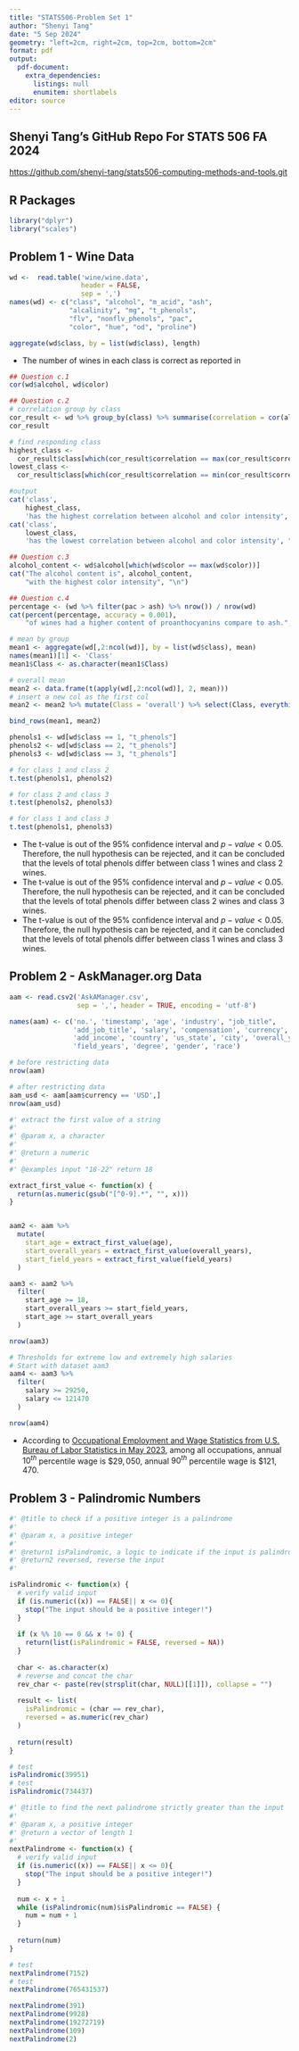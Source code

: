 ```yaml
---
title: "STATS506-Problem Set 1"
author: "Shenyi Tang"
date: "5 Sep 2024"
geometry: "left=2cm, right=2cm, top=2cm, bottom=2cm"
format: pdf
output:
  pdf-document:
    extra_dependencies:
      listings: null
      enumitem: shortlabels
editor: source
---
```


## Shenyi Tang's GitHub Repo For STATS 506 FA 2024

[https://github.com/shenyi-tang/stats506-computing-methods-and-tools.git](https://github.com/shenyi-tang/stats506-computing-methods-and-tools.git)

## R Packages
```r
library("dplyr")
library("scales")
```

## Problem 1 - Wine Data
\begin{itemize}
\item[a.]Import the data into a data.frame in R. Use the information in the \verb|wine.names| file to give appropriate column names.
\end{itemize}
```r
wd <-  read.table('wine/wine.data',
                  header = FALSE,
                  sep = ',')
names(wd) <- c("class", "alcohol", "m_acid", "ash",
               "alcalinity", "mg", "t_phenols",
               "flv", "nonflv_phenols", "pac",
               "color", "hue", "od", "proline")
```

\begin{itemize}
\item[b.]The data contains information on three different classes of wine. Check and report that the number of wines with in each class is correct as reported in \verb|wine.names|
\end{itemize}
```r
aggregate(wd$class, by = list(wd$class), length)
```
- The number of wines in each class is correct as reported in \verb|wine.names|

\begin{itemize}
\item[c.]Use the data to answer the following questions: \\
  \begin{enumerate}
    \item What is the correlation between alcohol content and color intensity?
    \item Which class has the highest correlation? Which has the lowest?
    \item What is the alcohol content of the wine with the highest color intensity?
    \item What percentage of wines had a higher content of proanthocyanins compare to ash?
  \end{enumerate}
\end{itemize}
```r
## Question c.1
cor(wd$alcohol, wd$color)

## Question c.2
# correlation group by class
cor_result <- wd %>% group_by(class) %>% summarise(correlation = cor(alcohol, color))
cor_result

# find responding class
highest_class <- 
  cor_result$class[which(cor_result$correlation == max(cor_result$correlation))]
lowest_class <- 
  cor_result$class[which(cor_result$correlation == min(cor_result$correlation))]

#output
cat('class', 
    highest_class, 
    'has the highest correlation between alcohol and color intensity', "\n")
cat('class', 
    lowest_class, 
    'has the lowest correlation between alcohol and color intensity', "\n")

## Question c.3
alcohol_content <- wd$alcohol[which(wd$color == max(wd$color))]
cat("The alcohol content is", alcohol_content,
    "with the highest color intensity", "\n")

## Question c.4
percentage <- (wd %>% filter(pac > ash) %>% nrow()) / nrow(wd)
cat(percent(percentage, accuracy = 0.001),
    "of wines had a higher content of proanthocyanins compare to ash.", "\n")

```

\begin{itemize}
\item[d.]Create a table identifying the average value of each variable, providing one row for the overall average, and one row per class with class averages
\end{itemize}
```r
# mean by group
mean1 <- aggregate(wd[,2:ncol(wd)], by = list(wd$class), mean)
names(mean1)[1] <- 'Class'
mean1$Class <- as.character(mean1$Class)

# overall mean
mean2 <- data.frame(t(apply(wd[,2:ncol(wd)], 2, mean)))
# insert a new col as the first col
mean2 <- mean2 %>% mutate(Class = 'overall') %>% select(Class, everything())

bind_rows(mean1, mean2)
```

\begin{itemize}
\item[e.]Carry out a series of t-tests to examine whether the level of phenols differs across the three classes. Present the R output and interpret the results.
\end{itemize}
```r
phenols1 <- wd[wd$class == 1, "t_phenols"]
phenols2 <- wd[wd$class == 2, "t_phenols"]
phenols3 <- wd[wd$class == 3, "t_phenols"]

# for class 1 and class 2
t.test(phenols1, phenols2)

# for class 2 and class 3
t.test(phenols2, phenols3)

# for class 1 and class 3
t.test(phenols1, phenols3)
```
- \textbf{Class 1 and Class 2:} The t-value is out of the 95\% confidence interval and $p-value<0.05$. Therefore, the null hypothesis can be rejected, and it can be concluded that the levels of total phenols differ between class 1 wines and class 2 wines.
- \textbf{Class 2 and Class 3:} The t-value is out of the 95\% confidence interval and $p-value<0.05$. Therefore, the null hypothesis can be rejected, and it can be concluded that the levels of total phenols differ between class 2 wines and class 3 wines.
- \textbf{Class 1 and Class 3:} The t-value is out of the 95\% confidence interval and $p-value<0.05$. Therefore, the null hypothesis can be rejected, and it can be concluded that the levels of total phenols differ between class 1 wines and class 3 wines.

## Problem 2 - AskManager.org Data

\begin{itemize}
\item[a.]Import the data into a data.frame in R. As with the wine data, you may downlaod the data outside of your submission, but importation should take place inside the problem set submission.
\end{itemize}
```r
aam <- read.csv2('AskAManager.csv', 
                 sep = ',', header = TRUE, encoding = 'utf-8')
```

\begin{itemize}
\item[b.]Clean up the variable names. Simplify them.
\end{itemize}
```r
names(aam) <- c('no.', 'timestamp', 'age', 'industry', "job_title",
                'add_job_title', 'salary', 'compensation', 'currency', 'add_currency',
                'add_income', 'country', 'us_state', 'city', 'overall_years',
                'field_years', 'degree', 'gender', 'race')
```

\begin{itemize}
\item[c.]Restrict the data to those being paid in US dollars (USD). Show that it worked by confirming the number of observations before and after restricting the data.
\end{itemize}
```r
# before restricting data
nrow(aam)

# after restricting data
aam_usd <- aam[aam$currency == 'USD',]
nrow(aam_usd)
```

\begin{itemize}
\item[d.]Assume no one starts working before age 18. Eliminate any rows for which their age, years of experience in their field, and years of experience total are impossible. Again, confirm the number of observations.
\end{itemize}
```r
#' extract the first value of a string
#'
#' @param x, a character
#'
#' @return a numeric
#' 
#' @examples input "18-22" return 18

extract_first_value <- function(x) {
  return(as.numeric(gsub("[^0-9].*", "", x)))
}


aam2 <- aam %>% 
  mutate(
    start_age = extract_first_value(age),
    start_overall_years = extract_first_value(overall_years),
    start_field_years = extract_first_value(field_years)
  )

aam3 <- aam2 %>%
  filter(
    start_age >= 18,
    start_overall_years >= start_field_years,
    start_age >= start_overall_years
  )

nrow(aam3)
```

\begin{itemize}
\item[e.]A lot of incomes are likely false. Eliminate any rows with extremely low or extremely high salaries. I'll leave the decision of what thresholds to use up to you; you could choose to eliminate only impossible values, or you could restrict the sample to eliminate the extreme values even if they are realistic. You must justify your choice, along with either a cited source or an exploration the data, or some combination.
\end{itemize}
```r
# Thresholds for extreme low and extremely high salaries
# Start with dataset aam3
aam4 <- aam3 %>%
  filter(
    salary >= 29250,
    salary <= 121470
  )

nrow(aam4)

```
- According to [Occupational Employment and Wage Statistics from U.S. Bureau of Labor Statistics in May 2023](https://www.bls.gov/oes/tables.htm), among all occupations, annual $10^{th}$ percentile wage is $\$29,050$, annual $90^{th}$ percentile wage is $\$121,470$.


## Problem 3 - Palindromic Numbers

\begin{itemize}
\item[a.]Write function \verb|isPalindromic| that checks if a given positive integer is a palindrome. Be sure to provide a reasonable error on an invalid input. Be sure to document your function
  \begin{itemize}
  \item Input: A positive integer
  \item Output: A list with two elements:
    \begin{itemize}
      \item \verb|isPalindromic|: A logical value indicating if the input is palindromic
      \item \verb|reversed|: The input with its digits reversed
    \end{itemize}
  \end{itemize}
\end{itemize}
```r
#' @title to check if a positive integer is a palindrome
#'
#' @param x, a positive integer
#' 
#' @return1 isPalindromic, a logic to indicate if the input is palindromic
#' @return2 reversed, reverse the input
#'

isPalindromic <- function(x) {
  # verify valid input
  if (is.numeric((x)) == FALSE|| x <= 0){
    stop("The input should be a positive integer!")
  }
  
  if (x %% 10 == 0 && x != 0) {
    return(list(isPalindromic = FALSE, reversed = NA))
  }
  
  char <- as.character(x)
  # reverse and concat the char
  rev_char <- paste(rev(strsplit(char, NULL)[[1]]), collapse = "")
  
  result <- list(
    isPalindromic = (char == rev_char),
    reversed = as.numeric(rev_char)
  )
  
  return(result)
}

# test
isPalindromic(39951)
# test
isPalindromic(734437)
```

\begin{itemize}
\item[b.]Create a function \verb|nextPalindrome| that finds the next palindromic number strictly greater than the input. Be sure to provide a reasonable error on an invalid input.
  \begin{itemize}
    \item Input: A positive integer
    \item Output: A vector of length 1 with the next palindromic number greater than the input
  \end{itemize}
\end{itemize}
```r
#' @title to find the next palindrome strictly greater than the input
#'
#' @param x, a positive integer
#' @return a vector of length 1
#'
nextPalindrome <- function(x) {
  # verify valid input
  if (is.numeric((x)) == FALSE|| x <= 0){
    stop("The input should be a positive integer!")
  }
  
  num <- x + 1
  while (isPalindromic(num)$isPalindromic == FALSE) {
    num = num + 1
  }
  
  return(num)
}

# test
nextPalindrome(7152)
# test
nextPalindrome(765431537)
```

\begin{itemize}
\item[c.]Use these functions to find the next palindrome for each of the following:
  \begin{enumerate}
    \item 391
    \item 9928
    \item 19272719
    \item 109
    \item 2
  \end{enumerate}
\end{itemize}
```r
nextPalindrome(391)
nextPalindrome(9928)
nextPalindrome(19272719)
nextPalindrome(109)
nextPalindrome(2)
```